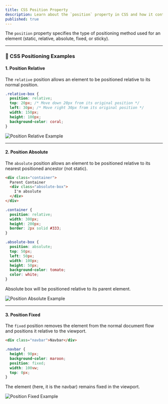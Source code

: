 ```yaml
---
title: CSS Position Property
description: Learn about the `position` property in CSS and how it controls the positioning method of elements.
published: true
---
```


The `position` property specifies the type of positioning method used for an element (static, relative, absolute, fixed, or sticky).

---

### 🌟 CSS Positioning Examples

#### **1. Position Relative**

The `relative` position allows an element to be positioned relative to its normal position.

```css
.relative-box {
  position: relative;
  top: 20px; /* Move down 20px from its original position */
  left: 30px; /* Move right 30px from its original position */
  width: 150px;
  height: 100px;
  background-color: coral;
}
```

![Position Relative Example](https://res.cloudinary.com/dkkifg17t/image/upload/v1737538003/psoition_relative_exmaple_version_2_gbvbo9.jpg)

---

#### **2. Position Absolute**

The `absolute` position allows an element to be positioned relative to its nearest positioned ancestor (not static).

```html
<div class="container">
  Parent Container
  <div class="absolute-box">
    I'm absolute
  </div>
</div>
```

```css
.container {
  position: relative;
  width: 300px;
  height: 200px;
  border: 2px solid #333;
}

.absolute-box {
  position: absolute;
  top: 50px;
  left: 50px;
  width: 100px;
  height: 50px;
  background-color: tomato;
  color: white;
}
```

Absolute box will be positioned relative to its parent element.

![Position Absolute Example](https://res.cloudinary.com/dkkifg17t/image/upload/v1737538417/Documentarium/CSS/aadferbtw4qqkipblwqm.png)

---

#### **3. Position Fixed**

The `fixed` position removes the element from the normal document flow and positions it relative to the viewport.

```html
<div class="navbar">Navbar</div>
```

```css
.navbar {
  height: 90px;
  background-color: maroon;
  position: fixed;
  width: 100vw;
  top: 0px;
}
```

The element (here, it is the navbar) remains fixed in the viewport.

![Position Fixed Example](https://res.cloudinary.com/dkkifg17t/image/upload/v1737538618/Documentarium/CSS/zycdha2ipuedhaw4pqfb.gif)
